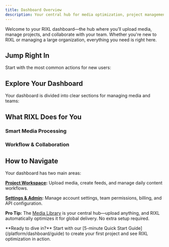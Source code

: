 ```yaml
---
title: Dashboard Overview
description: Your central hub for media optimization, project management, and team collaboration.
---
```



Welcome to your RIXL dashboard—the hub where you’ll upload media, manage projects, and collaborate with your team. Whether you're new to RIXL or managing a large organization, everything you need is right here.

## Jump Right In

Start with the most common actions for new users:

<div className="grid gap-6 sm:grid-cols-2">
  <InteractiveCard
    title="5-Minute Quick Start"
    description="Get uploading and delivering media in just minutes."
    href="/platform/dashboard/guide"
    icon="BookOpen"
  />
  <InteractiveCard
    title="Create a Project"
    description="Set up your first workspace to organize media and collaborate with your team."
    href="/platform/dashboard/projects/create-project"
    icon="FolderPlus"
  />
  <InteractiveCard
    title="Upload & Deliver"
    description="Drop in your videos and images—RIXL handles processing and delivery automatically."
    href="/platform/dashboard/media/overview"
    icon="Upload"
  />
  <InteractiveCard
    title="Developer Integration"
    description="Set up API keys and integrate RIXL with your applications."
  href="/platform/api-documentation/create-key"
    icon="Key"
  />
</div>


## Explore Your Dashboard

Your dashboard is divided into clear sections for managing media and teams:

<div className="grid gap-6 sm:grid-cols-2">
  <InteractiveCard
    title="Projects & Workspaces"
    description="Organize your media with projects that include their own settings and permissions."
  href="/platform/dashboard/projects/overview"
    icon="FolderOpen"
  />
  <InteractiveCard
    title="Media Library"
    description="Upload, organize, and manage your assets—all automatically optimized for delivery."
    href="/platform/dashboard/media/overview"
    icon="Image"
  />
  <InteractiveCard
    title="Dynamic Feeds"
    description="Turn your media into content streams that update automatically as you publish."
  href="/platform/dashboard/feeds/overview"
    icon="Rss"
  />
  <InteractiveCard
    title="Team Collaboration"
    description="Invite team members, assign roles, and collaborate across projects."
  href="/platform/organizations/overview"
    icon="Users"
  />
</div>


## What RIXL Does for You

### Smart Media Processing

<div className="grid gap-6 sm:grid-cols-2 lg:grid-cols-3 mt-6">
  <InfoCard 
    title="Video Streaming"
    description="Multiple quality levels, adaptive streaming, and fast global delivery."
    icon="Video"
  />
  <InfoCard 
    title="Image Delivery"
    description="AVIF format for smaller files with no visible quality loss, plus instant placeholders."
    icon="Image"
  />
  <InfoCard 
    title="Dynamic Feeds" 
    description="Social-style feeds that update automatically as you add content."
    icon="Rss"
  />
</div>


### Workflow & Collaboration

<div className="grid gap-6 sm:grid-cols-2 lg:grid-cols-3 mt-6">
  <InfoCard 
    title="Projects as Workspaces" 
    description="Each project is a secure workspace with its own media, settings, and access controls."
    icon="Settings"
  />
  <InfoCard 
    title="Team Roles & Permissions" 
    description="Invite collaborators and assign role-based access within projects and organizations."
    icon="Users"
  />
  <InfoCard 
    title="Developer Tools" 
    description="Clean REST APIs, SDKs, and webhooks for smooth integration into your apps."
    icon="Code"
  />
</div>

## How to Navigate

Your dashboard has two main areas:

**[Project Workspace](/platform/dashboard/projects/overview):** Upload media, create feeds, and manage daily content workflows.

**[Settings & Admin](/platform/account/overview):** Manage account settings, team permissions, billing, and API configuration.

**Pro Tip:** The [Media Library](/platform/dashboard/media/overview) is your central hub—upload anything, and RIXL automatically optimizes it for global delivery. No extra setup required.

<Callout type="tip">
  **Ready to dive in?** Start with our [5-minute Quick Start Guide](/platform/dashboard/guide) to create your first project and see RIXL optimization in action.
</Callout>
